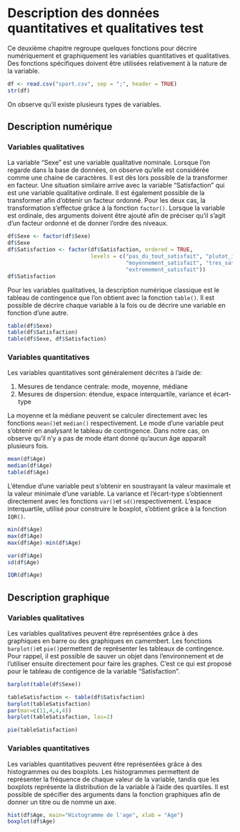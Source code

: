 # Description des données quantitatives et qualitatives test

Ce deuxième chapitre regroupe quelques fonctions pour décrire numériquement et graphiquement les variables quantitatives et qualitatives. Des fonctions spécifiques doivent être utilisées relativement à la nature de la variable.

```r

df <- read.csv("sport.csv", sep = ";", header = TRUE)
str(df)
```

On observe qu'il existe plusieurs types de variables.

## Description numérique

### Variables qualitatives

La variable "Sexe" est une variable qualitative nominale. Lorsque l'on regarde dans la base de données, on observe qu'elle est considérée comme une chaine de caractères. Il est dès lors possible de la transformer en facteur. Une situation similaire arrive avec la variable "Satisfaction" qui est une variable qualitative ordinale. Il est également possible de la transformer afin d'obtenir un facteur ordonné. Pour les deux cas, la transformation s'effectue grâce à la fonction `factor()`. Lorsque la variable est ordinale, des arguments doivent être ajouté afin de préciser qu'il s'agit d'un facteur ordonné et de donner l'ordre des niveaux.

```r

df$Sexe <- factor(df$Sexe)
df$Sexe
df$Satisfaction <- factor(df$Satisfaction, ordered = TRUE, 
                          levels = c("pas_du_tout_satisfait", "plutot_insatisfait", 
                                     "moyennement_satisfait", "tres_satisfait", 
                                     "extremement_satisfait"))
df$Satisfaction
```

Pour les variables qualitatives, la description numérique classique est le tableau de contingence que l'on obtient avec la fonction `table()`. Il est possible de décrire chaque variable à la fois ou de décrire une variable en fonction d'une autre.

```r

table(df$Sexe)
table(df$Satisfaction)
table(df$Sexe, df$Satisfaction)
```

### Variables quantitatives

Les variables quantitatives sont généralement décrites à l'aide de:

1.  Mesures de tendance centrale: mode, moyenne, médiane
2.  Mesures de dispersion: étendue, espace interquartile, variance et écart-type

La moyenne et la médiane peuvent se calculer directement avec les fonctions `mean()`et `median()` respectivement. Le mode d'une variable peut s'obtenir en analysant le tableau de contingence. Dans notre cas, on observe qu'il n'y a pas de mode étant donné qu'aucun âge apparaît plusieurs fois.

```r
mean(df$Age)
median(df$Age)
table(df$Age)
```

L'étendue d'une variable peut s'obtenir en soustrayant la valeur maximale et la valeur minimale d'une variable. La variance et l'écart-type s'obtiennent directement avec les fonctions `var()`et `sd()`respectivement. L'espace interquartile, utilisé pour construire le boxplot, s'obtient grâce à la fonction `IQR()`.

```r
min(df$Age)
max(df$Age)
max(df$Age)-min(df$Age)

var(df$Age)
sd(df$Age)

IQR(df$Age)
```

## Description graphique

### Variables qualitatives

Les variables qualitatives peuvent être représentées grâce à des graphiques en barre ou des graphiques en camembert. Les fonctions `barplot()`et `pie()`permettent de représenter les tableaux de contingence. Pour rappel, il est possible de sauver un objet dans l'environnement et de l'utiliser ensuite directement pour faire les graphes. C'est ce qui est proposé pour le tableau de contigence de la variable "Satisfaction".

```r

barplot(table(df$Sexe))

tableSatisfaction <- table(df$Satisfaction)
barplot(tableSatisfaction)
par(mar=c(11,4,4,4))
barplot(tableSatisfaction, las=2)

pie(tableSatisfaction)
```

### Variables quantitatives

Les variables quantitatives peuvent être représentées grâce à des histogrammes ou des boxplots. Les histogrammes permettent de représenter la fréquence de chaque valeur de la variable, tandis que les boxplots représente la distribution de la variable à l'aide des quartiles. Il est possible de spécifier des arguments dans la fonction graphiques afin de donner un titre ou de nomme un axe.

```r

hist(df$Age, main="Histogramme de l'age", xlab = "Age")
boxplot(df$Age)
```
